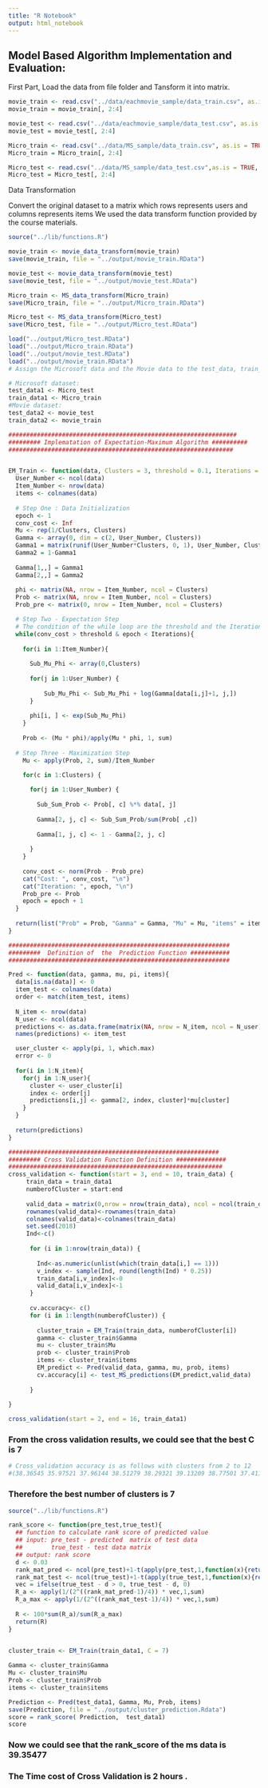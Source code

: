 ---
title: "R Notebook"
output: html_notebook
---

## Model Based Algorithm Implementation and Evaluation:
First Part, Load the data from file folder and Tansform it into matrix.

```{r}
movie_train <- read.csv("../data/eachmovie_sample/data_train.csv", as.is = TRUE, header = TRUE)
movie_train = movie_train[, 2:4]

movie_test <- read.csv("../data/eachmovie_sample/data_test.csv", as.is = TRUE, header = TRUE)
movie_test = movie_test[, 2:4]

Micro_train <- read.csv("../data/MS_sample/data_train.csv", as.is = TRUE, header = TRUE)
Micro_train = Micro_train[, 2:4]

Micro_test <- read.csv("../data/MS_sample/data_test.csv",as.is = TRUE, header = TRUE)
Micro_test = Micro_test[, 2:4]
```
####################################################
############### Data Transformation ################
####################################################
Convert the original dataset to a matrix which rows represents users and columns represents items
We used the data transform function provided by the course materials.

```{r}
source("../lib/functions.R")

movie_train <- movie_data_transform(movie_train)
save(movie_train, file = "../output/movie_train.RData")

movie_test <- movie_data_transform(movie_test)
save(movie_test, file = "../output/movie_test.RData")

Micro_train <- MS_data_transform(Micro_train)
save(Micro_train, file = "../output/Micro_train.RData")

Micro_test <- MS_data_transform(Micro_test)
save(Micro_test, file = "../output/Micro_test.RData")
```

```{r}
load("../output/Micro_test.RData")
load("../output/Micro_train.RData")
load("../output/movie_test.RData")
load("../output/movie_train.RData")
# Assign the Microsoft data and the Movie data to the test_data, train_data 

# Microsoft dataset:
test_data1 <- Micro_test
train_data1 <- Micro_train
#Movie dataset:
test_data2 <- movie_test
train_data2 <- movie_train

```

```{r}
################################################################
######### Implematation of Expectation-Maximum Algorithm ########## 
###############################################################


EM_Train <- function(data, Clusters = 3, threshold = 0.1, Iterations = 150){
  User_Number <- ncol(data)
  Item_Number <- nrow(data)
  items <- colnames(data)
  
  # Step One : Data Initialization
  epoch <- 1 
  conv_cost <- Inf
  Mu <- rep(1/Clusters, Clusters)
  Gamma <- array(0, dim = c(2, User_Number, Clusters))
  Gamma1 = matrix(runif(User_Number*Clusters, 0, 1), User_Number, Clusters)
  Gamma2 = 1-Gamma1
  
  Gamma[1,,] = Gamma1
  Gamma[2,,] = Gamma2
  
  phi <- matrix(NA, nrow = Item_Number, ncol = Clusters)
  Prob <- matrix(NA, nrow = Item_Number, ncol = Clusters)
  Prob_pre <- matrix(0, nrow = Item_Number, ncol = Clusters)

  # Step Two - Expectation Step
  # The condition of the while loop are the threshold and the Iterations 
  while(conv_cost > threshold & epoch < Iterations){
    
    for(i in 1:Item_Number){ 
      
      Sub_Mu_Phi <- array(0,Clusters) 
      
      for(j in 1:User_Number) {
        
          Sub_Mu_Phi <- Sub_Mu_Phi + log(Gamma[data[i,j]+1, j,])
      }
      
      phi[i, ] <- exp(Sub_Mu_Phi)
    }
    
    Prob <- (Mu * phi)/apply(Mu * phi, 1, sum)
    
  # Step Three - Maximization Step
    Mu <- apply(Prob, 2, sum)/Item_Number

    for(c in 1:Clusters) { 
      
      for(j in 1:User_Number) {
        
        Sub_Sum_Prob <- Prob[, c] %*% data[, j]
        
        Gamma[2, j, c] <- Sub_Sum_Prob/sum(Prob[ ,c])
        
        Gamma[1, j, c] <- 1 - Gamma[2, j, c] 
        
      }
    }
    
    conv_cost <- norm(Prob - Prob_pre)
    cat("Cost: ", conv_cost, "\n")
    cat("Iteration: ", epoch, "\n")
    Prob_pre <- Prob
    epoch = epoch + 1
  }
    
  return(list("Prob" = Prob, "Gamma" = Gamma, "Mu" = Mu, "items" = items))
}  
```



```{r}
##############################################################
#########  Definition of  the  Prediction Function ###########
##############################################################

Pred <- function(data, gamma, mu, pi, items){
  data[is.na(data)] <- 0
  item_test <- colnames(data)
  order <- match(item_test, items)
  
  N_item <- nrow(data)
  N_user <- ncol(data)
  predictions <- as.data.frame(matrix(NA, nrow = N_item, ncol = N_user))
  names(predictions) <- item_test

  user_cluster <- apply(pi, 1, which.max)
  error <- 0
  
  for(i in 1:N_item){
    for(j in 1:N_user){
      cluster <- user_cluster[i]
      index <- order[j]
      predictions[i,j] <- gamma[2, index, cluster]*mu[cluster]
    }
  }
  
  return(predictions)
}
```




```{r}
###########################################################
######### Cross Validation Function Definition ##############
############################################################
cross_validation <- function(start = 3, end = 10, train_data) {
     train_data = train_data1
     numberofCluster = start:end
     
     valid_data = matrix(0,nrow = nrow(train_data), ncol = ncol(train_data))
     rownames(valid_data)<-rownames(train_data)
     colnames(valid_data)<-colnames(train_data)
     set.seed(2018)
     Ind<-c()
     
      for (i in 1:nrow(train_data)) {
        
        Ind<-as.numeric(unlist(which(train_data[i,] == 1)))
        v_index <- sample(Ind, round(length(Ind) * 0.25))
        train_data[i,v_index]<-0
        valid_data[i,v_index]<-1
      }
      
      cv.accuracy<- c()
      for (i in 1:length(numberofCluster)) {
       
        cluster_train = EM_Train(train_data, numberofCluster[i])
        gamma <- cluster_train$Gamma
        mu <- cluster_train$Mu
        prob <- cluster_train$Prob
        items <- cluster_train$items
        EM_predict <- Pred(valid_data, gamma, mu, prob, items)
        cv.accuracy[i] <- test_MS_predictions(EM_predict,valid_data)
        
      }
      
}

cross_validation(start = 2, end = 16, train_data1)
```

### From the cross validation results, we could see that the best C is 7

```{r}
# Cross_validation accuracy is as follows with clusters from 2 to 12
#(38.36545 35.97521 37.96144 38.51279 38.29321 39.13209 38.77501 37.41103 38.17605 39.02314 38.17336)


```
### Therefore the best number of clusters is 7


```{r}
source("../lib/functions.R")

rank_score <- function(pre_test,true_test){
  ## function to calculate rank score of predicted value
  ## input: pre_test - predicted  matrix of test data
  ##        true_test - test data matrix
  ## output: rank score
  d <- 0.03
  rank_mat_pred <- ncol(pre_test)+1-t(apply(pre_test,1,function(x){return(rank(x,ties.method = 'first'))}))
  rank_mat_test <- ncol(true_test)+1-t(apply(true_test,1,function(x){return(rank(x,ties.method = 'first'))}))
  vec = ifelse(true_test - d > 0, true_test - d, 0)
  R_a <- apply(1/(2^((rank_mat_pred-1)/4)) * vec,1,sum)
  R_a_max <- apply(1/(2^((rank_mat_test-1)/4)) * vec,1,sum)
  
  R <- 100*sum(R_a)/sum(R_a_max)
  return(R)
}


cluster_train <- EM_Train(train_data1, C = 7)
  
Gamma <- cluster_train$Gamma
Mu <- cluster_train$Mu
Prob <- cluster_train$Prob
items <- cluster_train$items

Prediction <- Pred(test_data1, Gamma, Mu, Prob, items)
save(Prediction, file = "../output/cluster_prediction.Rdata")
score = rank_score( Prediction,  test_data1)
score
```


### Now we could see that the rank_score of the ms data is 39.35477
### The Time cost of Cross Validation is 2 hours .




